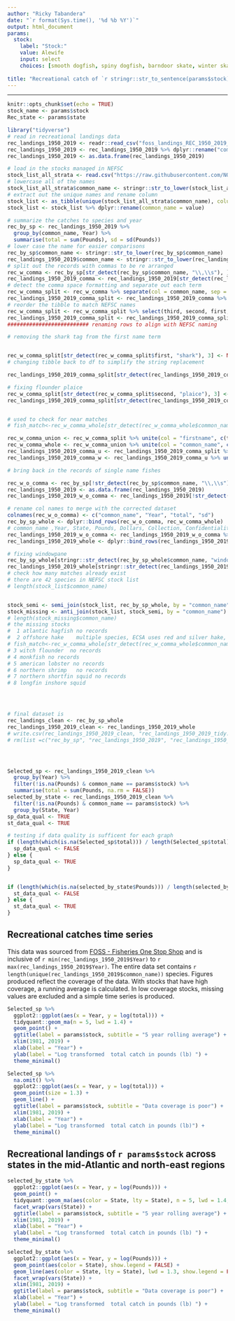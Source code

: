 ```yaml
---
author: "Ricky Tabandera"
date: "`r format(Sys.time(), '%d %b %Y')`"
output: html_document
params:
  stock:
    label: "Stock:"
    value: Alewife
    input: select
    choices: [smooth dogfish, spiny dogfish, barndoor skate, winter skate, clearnose skate, rosette skate, little skate, smooth skate, thorny skate, atlantic herring, alewife, blueback herring, silver hake, atlantic cod, haddock, pollock, white hake, red hake, cusk, atlantic halibut, american plaice, summer flounder, yellowtail flounder, winter flounder, atlantic mackerel, butterfish, bluefish, black sea bass, scup, acadian redfish,    atlantic wolffish,  ocean pout, atlantic menhaden,windowpane flounder]
  
title: "Recreational catch of `r stringr::str_to_sentence(params$stock)`"
---
```


---

```r
knitr::opts_chunk$set(echo = TRUE)
stock_name <- params$stock
Rec_state <- params$state
```



```r
library("tidyverse")
# read in recreational landings data
rec_landings_1950_2019 <- readr::read_csv("foss_landings_REC_1950_2019_MA_NE.csv")
rec_landings_1950_2019 <- rec_landings_1950_2019 %>% dplyr::rename("common_name" = "NMFS Name")
rec_landings_1950_2019 <- as.data.frame(rec_landings_1950_2019)

# load in the stocks managed in NEFSC
stock_list_all_strata <- read.csv("https://raw.githubusercontent.com/NOAA-EDAB/ECSA/master/data/stock_list.csv")
# lowercase all of the names
stock_list_all_strata$common_name <- stringr::str_to_lower(stock_list_all_strata$common_name)
# extract out the unique names and rename column
stock_list <- as_tibble(unique(stock_list_all_strata$common_name), column_name = "common_name")
stock_list <- stock_list %>% dplyr::rename(common_name = value)

# summarize the catches to species and year
rec_by_sp <- rec_landings_1950_2019 %>%
  group_by(common_name, Year) %>%
  summarise(total = sum(Pounds), sd = sd(Pounds))
# lower case the name for easier comparisons
rec_by_sp$common_name <- stringr::str_to_lower(rec_by_sp$common_name)
rec_landings_1950_2019$common_name <- stringr::str_to_lower(rec_landings_1950_2019$common_name)
# split out the records with commas to be re arranged
rec_w_comma <- rec_by_sp[str_detect(rec_by_sp$common_name, "\\,\\s"), ]
rec_landings_1950_2019_comma <- rec_landings_1950_2019[str_detect(rec_landings_1950_2019$common_name, "\\,\\s"), ]
# detect the comma space formatting and separate out each term
rec_w_comma_split <- rec_w_comma %>% separate(col = common_name, sep = "\\,\\s", into = c("first", "second", "third"))
rec_landings_1950_2019_comma_split <- rec_landings_1950_2019_comma %>% separate(col = common_name, sep = "\\,\\s", into = c("first", "second", "third"))
# reorder the tibble to match NEFSC names
rec_w_comma_split <- rec_w_comma_split %>% select(third, second, first, Year, total, sd)
rec_landings_1950_2019_comma_split <- rec_landings_1950_2019_comma_split %>% select(third, second, first, Year, State, Pounds, Dollars, Collection, Confidentiality)
########################## renaming rows to align with NEFSC naming

# removing the shark tag from the first name term


rec_w_comma_split[str_detect(rec_w_comma_split$first, "shark"), 3] <- NA
# changing tibble back to df to simplify the string replacement

rec_landings_1950_2019_comma_split[str_detect(rec_landings_1950_2019_comma_split$first, "shark"), 3] <- NA

# fixing flounder plaice
rec_w_comma_split[str_detect(rec_w_comma_split$second, "plaice"), 3] <- NA
rec_landings_1950_2019_comma_split[str_detect(rec_landings_1950_2019_comma_split$second, "plaice"), 3] <- NA


# used to check for near matches
# fish_match<-rec_w_comma_whole[str_detect(rec_w_comma_whole$common_name, "herring"),]

rec_w_comma_union <- rec_w_comma_split %>% unite(col = "firstname", c(third, second), sep = " ", remove = TRUE, na.rm = TRUE)
rec_w_comma_whole <- rec_w_comma_union %>% unite(col = "common_name", c(firstname, first), sep = " ", remove = TRUE, na.rm = TRUE)
rec_landings_1950_2019_comma_u <- rec_landings_1950_2019_comma_split %>% unite(col = "firstname", c(third, second), sep = " ", remove = TRUE, na.rm = TRUE)
rec_landings_1950_2019_comma_w <- rec_landings_1950_2019_comma_u %>% unite(col = "common_name", c(firstname, first), sep = " ", remove = TRUE, na.rm = TRUE)

# bring back in the records of single name fishes

rec_w_o_comma <- rec_by_sp[!str_detect(rec_by_sp$common_name, "\\,\\s"), ]
rec_landings_1950_2019 <- as.data.frame(rec_landings_1950_2019)
rec_landings_1950_2019_w_o_comma <- rec_landings_1950_2019[!str_detect(rec_landings_1950_2019$common_name, "\\,\\s"), ]

# rename col names to merge with the corrected dataset
colnames(rec_w_o_comma) <- c("common_name", "Year", "total", "sd")
rec_by_sp_whole <- dplyr::bind_rows(rec_w_o_comma, rec_w_comma_whole)
# common_name ,Year, State, Pounds, Dollars, Collection, Confidentiality
rec_landings_1950_2019_w_o_comma <- rec_landings_1950_2019_w_o_comma %>% dplyr::select("common_name", "Year", "State", "Pounds", "Dollars", "Collection", "Confidentiality")
rec_landings_1950_2019_whole <- dplyr::bind_rows(rec_landings_1950_2019_w_o_comma, rec_landings_1950_2019_comma_w)

# fixing windowpane
rec_by_sp_whole[stringr::str_detect(rec_by_sp_whole$common_name, "window"), 1] <- "windowpane flounder"
rec_landings_1950_2019_whole[stringr::str_detect(rec_landings_1950_2019_whole$common_name, "window"), 1] <- "windowpane flounder"
# check how many matches already exist
# there are 42 species in NEFSC stock list
# length(stock_list$common_name)


stock_semi <- semi_join(stock_list, rec_by_sp_whole, by = "common_name")
stock_missing <- anti_join(stock_list, stock_semi, by = "common_name")
# length(stock_missing$common_name)
# the missing stocks
#  1 atlantic hagfish no records
#  2 offshore hake    multiple species, ECSA uses red and silver hake, not sure what to do with other species
# fish_match<-rec_w_comma_whole[str_detect(rec_w_comma_whole$common_name, "hake"),]
# 3 witch flounder  no records
# 4 monkfish no records
# 5 american lobster no records
# 6 northern shrimp   no records
# 7 northern shortfin squid no records
# 8 longfin inshore squid




# final dataset is
rec_landings_clean <- rec_by_sp_whole
rec_landings_1950_2019_clean <- rec_landings_1950_2019_whole
# write.csv(rec_landings_1950_2019_clean, "rec_landings_1950_2019_tidy.csv")
# rm(list =c("rec_by_sp", "rec_landings_1950_2019", "rec_landings_1950_2019_comma", "rec_landings_1950_2019_comma_split" "rec_w_comma", "rec_w_comma_split", "stock_list", "stock_list_all_strata") )




Selected_sp <- rec_landings_1950_2019_clean %>%
  group_by(Year) %>%
  filter(!is.na(Pounds) & common_name == params$stock) %>%
  summarise(total = sum(Pounds, na.rm = FALSE))
selected_by_state <- rec_landings_1950_2019_clean %>%
  filter(!is.na(Pounds) & common_name == params$stock) %>%
  group_by(State, Year)
sp_data_qual <- TRUE
st_data_qual <- TRUE

# testing if data quality is sufficent for each graph
if (length(which(is.na(Selected_sp$total))) / length(Selected_sp$total) > 0.40) {
  sp_data_qual <- FALSE
} else {
  sp_data_qual <- TRUE
}


if (length(which(is.na(selected_by_state$Pounds))) / length(selected_by_state$Pounds) > 0.50) {
  st_data_qual <- FALSE
} else {
  st_data_qual <- TRUE
}
```

## Recreational catches time series 

This data was sourced from [FOSS - Fisheries One Stop Shop](https://foss.nmfs.noaa.gov/apexfoss/f?p=215:200:4615327020711::NO:::) and is inclusive of `r min(rec_landings_1950_2019$Year) ` to `r max(rec_landings_1950_2019$Year)`. The entire data set contains `r length(unique(rec_landings_1950_2019$common_name))` species. Figures produced reflect the coverage of the data. With stocks that have high coverage, a running average is calculated. In low coverage stocks, missing values are excluded and a simple time series is produced. 



```r

Selected_sp %>%
  ggplot2::ggplot(aes(x = Year, y = log(total))) +
  tidyquant::geom_ma(n = 5, lwd = 1.4) +
  geom_point() +
  ggtitle(label = params$stock, subtitle = "5 year rolling average") +
  xlim(1981, 2019) +
  xlab(label = "Year") +
  ylab(label = "Log transformed  total catch in pounds (lb) ") +
  theme_minimal()
```
```r


Selected_sp %>%
  na.omit() %>%
  ggplot2::ggplot(aes(x = Year, y = log(total))) +
  geom_point(size = 1.3) +
  geom_line() +
  ggtitle(label = params$stock, subtitle = "Data coverage is poor") +
  xlim(1981, 2019) +
  xlab(label = "Year") +
  ylab(label = "Log transformed  total catch in pounds (lb)") +
  theme_minimal()
```


## Recreational landings of `r params$stock` across states in the mid-Atlantic and north-east regions

```r

selected_by_state %>%
  ggplot2::ggplot(aes(x = Year, y = log(Pounds))) +
  geom_point() +
  tidyquant::geom_ma(aes(color = State, lty = State), n = 5, lwd = 1.4, na.rm = TRUE, show.legend = FALSE) +
  facet_wrap(vars(State)) +
  ggtitle(label = params$stock, subtitle = "5 year rolling average") +
  xlim(1981, 2019) +
  xlab(label = "Year") +
  ylab(label = "Log transformed  total catch in pounds (lb) ") +
  theme_minimal()
```
```r

selected_by_state %>%
  ggplot2::ggplot(aes(x = Year, y = log(Pounds))) +
  geom_point(aes(color = State), show.legend = FALSE) +
  geom_line(aes(color = State, lty = State), lwd = 1.3, show.legend = FALSE) +
  facet_wrap(vars(State)) +
  xlim(1981, 2019) +
  ggtitle(label = params$stock, subtitle = "Data coverage is poor") +
  xlab(label = "Year") +
  ylab(label = "Log transformed  total catch in pounds (lb) ") +
  theme_minimal()
```


